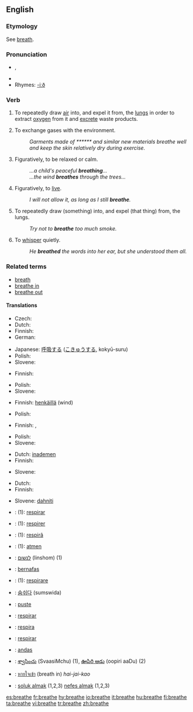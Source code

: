 {{wikipedia|dab=breathe}}
==English==

===Etymology===
See [[breath]].

===Pronunciation===
* {{IPA|/briːð/}}, {{SAMPA|/bri:D/}}
* {{audio|en-us-breathe.ogg|Audio (US)}}
* Rhymes: [[Rhymes:English:-iːð|-iːð]]

===Verb===
{{en-verb|breathes|breathing|breathed}}

# {{intransitive}} To repeatedly draw [[air]] into, and expel it from, the [[lung]]s in order to extract [[oxygen]] from it and [[excrete]] waste products.
# {{intransitive}} To exchange gases with the environment.
#: ''Garments made of ****** and similar new materials breathe well and keep the skin relatively dry during exercise.''
# {{intransitive}} Figuratively, to be relaxed or calm.
#: ''...a child's peaceful '''breathing'''...''
#: ''...the wind '''breathes''' through the trees...''
# {{intransitive}} Figuratively, to [[live]].
#: ''I will not allow it, as long as I still '''breathe'''.''
# {{transitive}} To repeatedly draw (something) into, and expel (that thing) from, the lungs.
#: ''Try not to '''breathe''' too much smoke.''
# {{transitive}} To [[whisper]] quietly.
#: ''He '''breathed''' the words into her ear, but she understood them all.''

===Related terms===
* [[breath]]
* [[breathe in]]
* [[breathe out]]

====Translations====
{{rfc-level|Translations at L4+ not in L3 POS section (AutoFormat would have corrected level of Related terms)}}
{{trans-top|to draw air in and out}}
* Czech: {{t-|cs|dýchat}}
* Dutch: {{t+|nl|ademen}}
* Finnish: {{t+|fi|hengittää}}
* German: {{t+|de|atmen}}
{{trans-mid}}
* Japanese: [[呼吸]]する ([[こきゅう]]する, kokyū-suru)
* Polish: {{t|pl|oddychać}}
* Slovene: {{t+|sl|dihati}}
{{trans-bottom}}

{{trans-top|to exchange gases}}
* Finnish: {{t+|fi|hengittää}}
{{trans-mid}}
* Polish: {{t|pl|oddychać}}
* Slovene: {{t+|sl|dihati}}
{{trans-bottom}}

{{trans-top|to be relaxed}}
* Finnish: [[henkäillä]] (wind)
{{trans-mid}}
* Polish: {{t|pl|odetchnąć}}
{{trans-bottom}}

{{trans-top|(fig) to live}}
* Finnish: {{t+|fi|hengittää}}, {{t-|fi|olla hengissä}}
{{trans-mid}}
* Polish: {{t|pl|oddychać swobodnie}}
* Slovene: {{t+|sl|dihati}}
{{trans-bottom}}

{{trans-top|to draw sthg into lungs}}
* Dutch: [[inademen]]
* Finnish: {{t+|fi|hengittää}}
{{trans-mid}}
* Slovene: {{t+|sl|vdihniti}}
{{trans-bottom}}

{{trans-top|to whisper}}
* Dutch: {{t+|nl|ademen}}
* Finnish: {{t+|fi|kuiskata}}
{{trans-mid}}
* Slovene: [[dahniti]]
{{trans-bottom}}

{{checktrans-top}}
* {{ttbc|Catalan}}: (1): [[respirar]]
* {{ttbc|French}}: (1): [[respirer]]
* {{ttbc|Friulian}}: (1): [[respirâ]]
* {{ttbc|German}}: (1): [[atmen]]
* {{ttbc|Hebrew}}: [[לנשום]] (linshom) (1)
* {{ttbc|Indonesian}}: [[nafas|bernafas]]
* {{ttbc|Italian}}: (1): [[respirare]]
{{trans-mid}}
* {{ttbc|Korean}}: [[숨쉬다]] (sumswida)
* {{ttbc|Norwegian}}: [[puste]]
* {{ttbc|Portuguese}}: [[respirar]]
* {{ttbc|Romanian}}: [[respira]]
* {{ttbc|Spanish}}: [[respirar]]
* {{ttbc|Swedish}}: [[andas]]
* {{ttbc|Telugu}}: [[శ్వాసించు]] (SvaasiMchu) (1), [[ఊపిరి ఆడు]] (oopiri aaDu) (2)
* {{ttbc|Thai}}: [[หายใจเข้า]] (breath in) ''hai-jai-kao''
* {{ttbc|Turkish}}: [[soluk almak]] (1,2,3) [[nefes almak]] (1,2,3)
{{trans-bottom}}

[[es:breathe]]
[[fr:breathe]]
[[hy:breathe]]
[[io:breathe]]
[[it:breathe]]
[[hu:breathe]]
[[fi:breathe]]
[[ta:breathe]]
[[vi:breathe]]
[[tr:breathe]]
[[zh:breathe]]